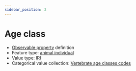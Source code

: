 ```yaml
---
sidebar_position: 2
---
```



# Age class

- [Observable property](/viewers/dawe-vocabs?uri=https://linked.data.gov.au/def/test/dawe-cv/59df7c05-1521-4161-86e4-8e6a8feb4002) definition
- Feature type: [animal individual](http://linked.data.gov.au/def/tern-cv/ecb855ed-50e1-4299-8491-861759ef40b7)
- Value type: [IRI](https://w3id.org/tern/ontologies/tern/IRI)
- Categorical value collection: [Vertebrate age classes codes](/viewers/dawe-vocabs?uri=https://linked.data.gov.au/def/test/dawe-cv/0e2641c3-0d7e-4d94-8cd7-02c21d564630)

<Example
  protocolModule="vertebrate-identify"
  observableProperty="https://linked.data.gov.au/def/test/dawe-cv/59df7c05-1521-4161-86e4-8e6a8feb4002"
/>
